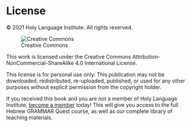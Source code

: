 # License {-}


© 2021 Holy Language Institute. All rights reserved.

![Creative Commons](images/by-nc-sa.png)

This work is licensed under the Creative Commons Attribution-NonCommercial-ShareAlike 4.0 International License. 

This license is for personal use only.  This publication may not be downloaded, redistributed, re-uploaded, published, or used for any other purposes without explicit permission from the copyright holder.

If you received this book and you are not a member of Holy Language Institute, [become a member](https://holylanguage.com/subscribe.html) today!  This will give you access to the full Hebrew GRAMMAR Quest course, as well as our complete library of teaching materials.

